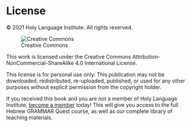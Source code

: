 # License {-}


© 2021 Holy Language Institute. All rights reserved.

![Creative Commons](images/by-nc-sa.png)

This work is licensed under the Creative Commons Attribution-NonCommercial-ShareAlike 4.0 International License. 

This license is for personal use only.  This publication may not be downloaded, redistributed, re-uploaded, published, or used for any other purposes without explicit permission from the copyright holder.

If you received this book and you are not a member of Holy Language Institute, [become a member](https://holylanguage.com/subscribe.html) today!  This will give you access to the full Hebrew GRAMMAR Quest course, as well as our complete library of teaching materials.

